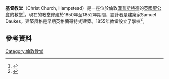 {{Infobox church
| name                   = Christ Church, Hampstead
| fullname               = 
| image                  = Christ Church, Hampstead Square, London NW3 - geograph.org.uk - 1678832.jpg
| imagesize              = 
| imagelink              = 
| imagealt               = 
| landscape              = 
| caption                = 
| pushpin map            = Greater London
| pushpin label position = 
| pushpin map alt        = 
| pushpin mapsize        = 
| map caption            = 在大倫敦的位置
| latd                   = 51.559444 
| latm                   = 
| lats                   = 
| latNS                  = 
| longd                  = -0.175556
| longm                  = 
| longs                  = 
| longEW                 = 
| coordinates            = {{coord|51|33|34|N|0|10|32|W|region:GB|display=title}}
| osgraw                 = 
| osgridref              = 
| location               = 
| country                = [[英國|英國]]
| denomination           = [[英國聖公會|英國聖公會]]
| previous denomination  =
| churchmanship          = 
| membership             = 
| attendance             = 
| website                = 
| former name            = 
| bull date              = 
| founded date           = 
| founder                = 
| dedication             = 
| dedicated date         = 
| consecrated date       = 
| cult                   = 
| relics                 = 
| events                 = 
| past bishop            = 
| people                 = 
| status                 = 
| functional status      = 
| heritage designation   = 
| designated date        = 1850
| architect              = [[Samuel_Daukes|Samuel Daukes]]
| architectural type     = 
| style                  = Early English Gothic
| groundbreaking         = 
| completed date         = 1852
| construction cost      = 
| closed date            = 
| demolished date        = 
| capacity               = 
| length                 = 
| width                  = 
| width nave             = 
| height                 = 
| diameter               = 
| other dimensions       = 
| floor count            = 
| floor area             = 
| dome quantity          = 
| dome height outer      = 
| dome height inner      = 
| dome dia outer         = 
| dome dia inner         = 
| spire quantity         = 
| spire height           = 
| materials              = 
| parish                 = 
| deanery                = North Camden
| archdeaconry           = [[Archdeaconry_of_Hampstead|Hampstead]]
| episcopalarea          = 
| archdiocese            = 
| metropolis             = 
| diocese                = [[聖公會倫敦教區|聖公會倫敦教區]]
| province               = 
| presbytery             = 
| synod                  = 
| circuit                = 
| district               = 
| division               = 
| subdivision            = 
| archbishop             = 
| bishop                 = 
| dean                   = 
| subdean                = 
| provost                = 
| provost-rector         = 
| viceprovost            = 
| canon                  = 
| canonpastor            = 
| precentor              = 
| archdeacon             = 
| prebendary             = 
| rector                 = 
| vicar                  = Paul Conrad
| curate                 = 
| priestincharge         = 
| priest                 = 
| asstpriest             = 
| minister               = 
| assistant              = 
| honpriest              = 
| deacon                 = 
| deaconness             = 
| seniorpastor           = 
| pastor                 = 
| abbot                  = 
| chaplain               = 
| reader                 = 
| organistdom            = 
| director               = 
| organist               = 
| organscholar           = 
| chapterclerk           = 
| laychapter             = 
| warden                 = 
| businessmgr            = 
| liturgycoord           = 
| reledu                 = 
| rcia                   = 
| youthmin               = 
| flowerguild            = 
| musicgroup             = 
| parishadmin            = 
| serversguild           = 
| logo                   = 
| logosize               = 
| logolink               = 
| logoalt                = 
}}
'''基督教堂'''（Christ Church, Hampstead）是一座位於倫敦[[漢普斯特德|漢普斯特德]]的[[英國聖公會|英國聖公會]]的教堂<ref>{{cite web|url=http://christchurchhampstead.com|title=Christ Church, Hampstead, Hampstead|publisher=achurchnearyou.com|date=|accessdate=2010-06-26|deadurl=yes|archiveurl=https://web.archive.org/web/20150223135907/http://christchurchhampstead.com/|archivedate=2015-02-23}}</ref>。現在的教堂修建於1850年至1852年期間，設計者是建築家Samuel Daukes，建築風格是早期英格蘭哥特式建築。1855年教堂設立了學校<ref>{{cite web |url=http://www.british-history.ac.uk/report.aspx?compid=22657 |title=Hampstead - Education – A History of the County of Middlesex |volume=9 |pages=159–169 |accessdate=2017-01-15 |archive-date=2014-11-01 |archive-url=https://web.archive.org/web/20141101014348/http://www.british-history.ac.uk/report.aspx?compid=22657 |dead-url=no }}</ref>。
==參考資料==
{{Reflist}}
{{commons}}
[[Category:倫敦教堂|Category:倫敦教堂]]